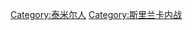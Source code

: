 {{catmore}}
{{Commonscat|Tamil Eelam}}

[[Category:泰米尔人|Category:泰米尔人]]
[[Category:斯里兰卡内战|Category:斯里兰卡内战]]